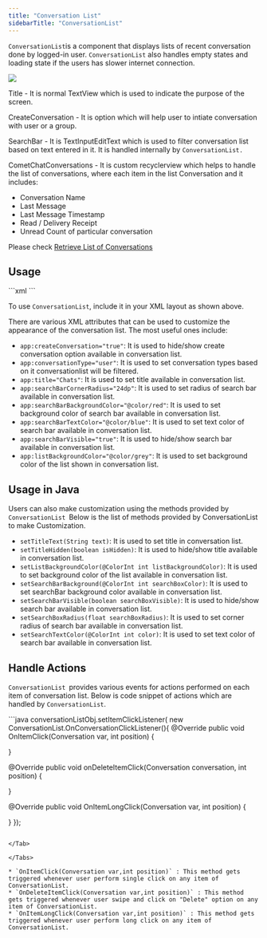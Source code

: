 ```yaml
---
title: "Conversation List"
sidebarTitle: "ConversationList"
---
```


`ConversationList`is a component that displays lists of recent conversation done by logged-in user. `ConversationList` also handles empty states and loading state if the users has slower internet connection.

<Frame>
  <img src="/images/c8b753b4-1626769458-8a887e7be1fc36edee6b4c897127c2b1.png" />
</Frame>

Title - It is normal TextView which is used to indicate the purpose of the screen.

CreateConversation - It is option which will help user to intiate conversation with user or a group.

SearchBar - It is TextInputEditText which is used to filter conversation list based on text entered in it. It is handled internally by `ConversationList.`

CometChatConversations - It is custom recyclerview which helps to handle the list of conversations, where each item in the list Conversation and it includes:

* Conversation Name
* Last Message
* Last Message Timestamp
* Read / Delivery Receipt
* Unread Count of particular conversation

Please check [Retrieve List of Conversations](/sdk/android/3.0/messaging-retrieve-conversations#retrieve-list-of-conversations)

## Usage

<Tabs>
<Tab title="xml">
```xml
<com.cometchat.pro.uikit.ui_components.chats.ConversationList
    android:id="@+id/cometchatConversationList"
    android:layout_width="match_parent"
    app:createConversation="true"
    app:conversationType="user"
    app:title="Chats"
    app:searchBarCornerRadius="24dp"
    app:searchBarBackgroundColor="@color/red"
    app:searchBarTextColor="@color/blue"
    app:searchBarVisible="true"
    android:layout_height="match_parent" />
```

</Tab>

</Tabs>

To use `ConversationList`, include it in your XML layout as shown above.

There are various XML attributes that can be used to customize the appearance of the conversation list. The most useful ones include:

* `app:createConversation="true"`: It is used to hide/show create conversation option available in conversation list.
* `app:conversationType="user"`: It is used to set conversation types based on it conversationlist will be filtered.
* `app:title="Chats"`: It is used to set title available in conversation list.
* `app:searchBarCornerRadius="24dp"`: It is used to set radius of search bar available in conversation list.
* `app:searchBarBackgroundColor="@color/red"`: It is used to set background color of search bar available in conversation list.
* `app:searchBarTextColor="@color/blue"`: It is used to set text color of search bar available in conversation list.
* `app:searchBarVisible="true"`: It is used to hide/show search bar available in conversation list.
* `app:listBackgroundColor="@color/grey"`: It is used to set background color of the list shown in conversation list.

## Usage in Java

Users can also make customization using the methods provided by `ConversationList `Below is the list of methods provided by ConversationList to make Customization.

* `setTitleText(String text)`: It is used to set title in conversation list.
* `setTitleHidden(boolean isHidden)`: It is used to hide/show title available in conversation list.
* `setListBackgroundColor(@ColorInt int listBackgroundColor)`: It is used to set background color of the list available in conversation list.
* `setSearchBarBackground(@ColorInt int searchBoxColor)`: It is used to set searchBar background color available in conversation list.
* `setSearchBarVisible(boolean searchBoxVisible)`: It is used to hide/show search bar available in conversation list.
* `setSearchBoxRadius(float searchBoxRadius)`: It is used to set corner radius of search bar available in conversation list.
* `setSearchTextColor(@ColorInt int color)`: It is used to set text color of search bar available in conversation list.

## Handle Actions

`ConversationList `provides various events for actions performed on each item of conversation list. Below is code snippet of actions which are handled by `ConversationList`.

<Tabs>
<Tab title="java">
```java
conversationListObj.setItemClickListener(
new ConversationList.OnConversationClickListener<Conversation>(){
@Override
public void OnItemClick(Conversation var, int position) {

}

@Override
public void onDeleteItemClick(Conversation conversation, int position) {

}

@Override
public void OnItemLongClick(Conversation var, int position) {

}
});
```

</Tab>

</Tabs>

* `OnItemClick(Conversation var,int position)` : This method gets triggered whenever user perform single click on any item of ConversationList.
* `OnDeleteItemClick(Conversation var,int position)` : This method gets triggered whenever user swipe and click on "Delete" option on any item of ConversationList.
* `OnItemLongClick(Conversation var,int position)` : This method gets triggered whenever user perform long click on any item of ConversationList.
